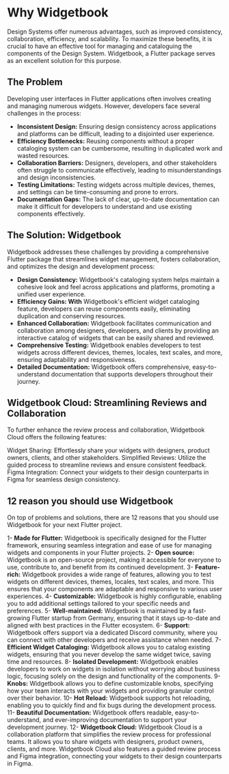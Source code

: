 # Why Widgetbook

Design Systems offer numerous advantages, such as improved consistency, collaboration, efficiency, and scalability. To maximize these benefits, it is crucial to have an effective tool for managing and cataloguing the components of the Design System.
Widgetbook, a Flutter package serves as an excellent solution for this purpose.

## The Problem

Developing user interfaces in Flutter applications often involves creating and managing numerous widgets. However, developers face several challenges in the process:

- **Inconsistent Design:** Ensuring design consistency across applications and platforms can be difficult, leading to a disjointed user experience.
- **Efficiency Bottlenecks:** Reusing components without a proper cataloging system can be cumbersome, resulting in duplicated work and wasted resources.
- **Collaboration Barriers:** Designers, developers, and other stakeholders often struggle to communicate effectively, leading to misunderstandings and design inconsistencies.
- **Testing Limitations:** Testing widgets across multiple devices, themes, and settings can be time-consuming and prone to errors.
- **Documentation Gaps:** The lack of clear, up-to-date documentation can make it difficult for developers to understand and use existing components effectively.

## The Solution: Widgetbook

Widgetbook addresses these challenges by providing a comprehensive Flutter package that streamlines widget management, fosters collaboration, and optimizes the design and development process:

- **Design Consistency:** Widgetbook's cataloging system helps maintain a cohesive look and feel across applications and platforms, promoting a unified user experience.
- **Efficiency Gains: With** Widgetbook's efficient widget cataloging feature, developers can reuse components easily, eliminating duplication and conserving resources.
- **Enhanced Collaboration:** Widgetbook facilitates communication and collaboration among designers, developers, and clients by providing an interactive catalog of widgets that can be easily shared and reviewed.
- **Comprehensive Testing:** Widgetbook enables developers to test widgets across different devices, themes, locales, text scales, and more, ensuring adaptability and responsiveness.
- **Detailed Documentation:** Widgetbook offers comprehensive, easy-to-understand documentation that supports developers throughout their journey.

## Widgetbook Cloud: Streamlining Reviews and Collaboration

To further enhance the review process and collaboration, Widgetbook Cloud offers the following features:

Widget Sharing: Effortlessly share your widgets with designers, product owners, clients, and other stakeholders.
Simplified Reviews: Utilize the guided process to streamline reviews and ensure consistent feedback.
Figma Integration: Connect your widgets to their design counterparts in Figma for seamless design consistency.

## 12 reason you should use Widgetbook

On top of problems and solutions, there are 12 reasons that you should use Widgetbook for your next Flutter project.

1- **Made for Flutter:** Widgetbook is specifically designed for the Flutter framework, ensuring seamless integration and ease of use for managing widgets and components in your Flutter projects.
2- **Open source:** Widgetbook is an open-source project, making it accessible for everyone to use, contribute to, and benefit from its continued development.
3- **Feature-rich:** Widgetbook provides a wide range of features, allowing you to test widgets on different devices, themes, locales, text scales, and more. This ensures that your components are adaptable and responsive to various user experiences.
4- **Customizable:** Widgetbook is highly configurable, enabling you to add additional settings tailored to your specific needs and preferences.
5- **Well-maintained:** Widgetbook is maintained by a fast-growing Flutter startup from Germany, ensuring that it stays up-to-date and aligned with best practices in the Flutter ecosystem.
6- **Support:** Widgetbook offers support via a dedicated Discord community, where you can connect with other developers and receive assistance when needed.
7- **Efficient Widget Cataloging:** Widgetbook allows you to catalog existing widgets, ensuring that you never develop the same widget twice, saving time and resources.
8- **Isolated Development:** Widgetbook enables developers to work on widgets in isolation without worrying about business logic, focusing solely on the design and functionality of the components.
9- **Knobs:** Widgetbook allows you to define customizable knobs, specifying how your team interacts with your widgets and providing granular control over their behavior.
10- **Hot Reload:** Widgetbook supports hot reloading, enabling you to quickly find and fix bugs during the development process.
11- **Beautiful Documentation:** Widgetbook offers readable, easy-to-understand, and ever-improving documentation to support your development journey.
12- **Widgetbook Cloud:** Widgetbook Cloud is a collaboration platform that simplifies the review process for professional teams. It allows you to share widgets with designers, product owners, clients, and more. Widgetbook Cloud also features a guided review process and Figma integration, connecting your widgets to their design counterparts in Figma.
